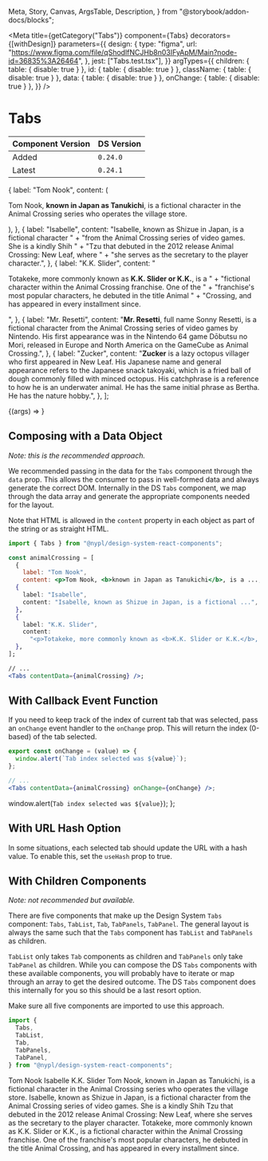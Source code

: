   Meta,
  Story,
  Canvas,
  ArgsTable,
  Description,
} from "@storybook/addon-docs/blocks";


<Meta
  title={getCategory("Tabs")}
  component={Tabs}
  decorators={[withDesign]}
  parameters={{
    design: {
      type: "figma",
      url:
        "https://www.figma.com/file/qShodlfNCJHb8n03IFyApM/Main?node-id=36835%3A26464",
    },
    jest: ["Tabs.test.tsx"],
  }}
  argTypes={{
    children: { table: { disable: true } },
    id: { table: { disable: true } },
    className: { table: { disable: true } },
    data: { table: { disable: true } },
    onChange: { table: { disable: true } },
  }}
/>

# Tabs

| Component Version | DS Version |
| ----------------- | ---------- |
| Added             | `0.24.0`   |
| Latest            | `0.24.1`   |

<Description of={Tabs} />

  {
    label: "Tom Nook",
    content: (
      <p>
        Tom Nook, <b>known in Japan as Tanukichi</b>, is a fictional character
        in the Animal Crossing series who operates the village store.
      </p>
    ),
  },
  {
    label: "Isabelle",
    content:
      "Isabelle, known as Shizue in Japan, is a fictional character " +
      "from the Animal Crossing series of video games. She is a kindly Shih " +
      "Tzu that debuted in the 2012 release Animal Crossing: New Leaf, where " +
      "she serves as the secretary to the player character.",
  },
  {
    label: "K.K. Slider",
    content:
      "<p>Totakeke, more commonly known as <b>K.K. Slider or K.K.</b>, is a " +
      "fictional character within the Animal Crossing franchise. One of the " +
      "franchise's most popular characters, he debuted in the title Animal " +
      "Crossing, and has appeared in every installment since.</p>",
  },
  {
    label: "Mr. Resetti",
    content:
      "<strong>Mr. Resetti</strong>, full name Sonny Resetti, is a fictional character from the Animal Crossing series of video games by Nintendo. His first appearance was in the Nintendo 64 game Dōbutsu no Mori, released in Europe and North America on the GameCube as Animal Crossing.",
  },
  {
    label: "Zucker",
    content:
      "<strong>Zucker</strong> is a lazy octopus villager who first appeared in New Leaf. His Japanese name and general appearance refers to the Japanese snack takoyaki, which is a fried ball of dough commonly filled with minced octopus. His catchphrase is a reference to how he is an underwater animal. He has the same initial phrase as Bertha. He has the nature hobby.",
  },
];

<Canvas withToolbar>
  <Story
    name="Basic with props"
    args={{
      defaultIndex: 0,
      useHash: false,
      contentData: animalCrossing,
    }}
  >
    {(args) => <Tabs {...args} />}
  </Story>
</Canvas>

<ArgsTable story="Basic with props" />

## Composing with a Data Object

_Note: this is the recommended approach._

We recommended passing in the data for the `Tabs` component through the `data`
prop. This allows the consumer to pass in well-formed data and always generate
the correct DOM. Internally in the DS `Tabs` component, we map through the data
array and generate the appropriate components needed for the layout.

Note that HTML is allowed in the `content` property in each object as part of the
string or as straight HTML.

```jsx
import { Tabs } from "@nypl/design-system-react-components";

const animalCrossing = [
  {
    label: "Tom Nook",
    content: <p>Tom Nook, <b>known in Japan as Tanukichi</b>, is a ...,
  {
    label: "Isabelle",
    content: "Isabelle, known as Shizue in Japan, is a fictional ...",
  },
  {
    label: "K.K. Slider",
    content:
      "<p>Totakeke, more commonly known as <b>K.K. Slider or K.K.</b>, is ...",
  },
];

// ...
<Tabs contentData={animalCrossing} />;
```

## With Callback Event Function

If you need to keep track of the index of current tab that was selected, pass
an `onChange` event handler to the `onChange` prop. This will return the index
(0-based) of the tab selected.

```jsx
export const onChange = (value) => {
  window.alert(`Tab index selected was ${value}`);
};

// ...
<Tabs contentData={animalCrossing} onChange={onChange} />;
```

  window.alert(`Tab index selected was ${value}`);
};

<Canvas>
  <Story name="With Callback Event Function">
    <Tabs contentData={animalCrossing} onChange={onChange} />
  </Story>
</Canvas>

## With URL Hash Option

In some situations, each selected tab should update the URL with a hash value.
To enable this, set the `useHash` prop to true.

<Canvas>
  <Story name="With URL Hash Option">
    <Tabs contentData={animalCrossing} useHash={true} />
  </Story>
</Canvas>

## With Children Components

_Note: not recommended but available._

There are five components that make up the Design System `Tabs` component:
`Tabs`, `TabList`, `Tab`, `TabPanels`, `TabPanel`. The general layout is always
the same such that the `Tabs` component has `TabList` and `TabPanels` as children.

`TabList` only takes `Tab` components as children and `TabPanels` only take
`TabPanel` as children. While you can compose the DS `Tabs` components with these
available components, you will probably have to iterate or map through an array
to get the desired outcome. The DS `Tabs` component does this internally for
you so this should be a last resort option.

Make sure all five components are imported to use this approach.

```jsx
import {
  Tabs,
  TabList,
  Tab,
  TabPanels,
  TabPanel,
} from "@nypl/design-system-react-components";
```

<Canvas>
  <Story name="With Children Components">
    <Tabs>
      <TabList>
        <Tab>Tom Nook</Tab>
        <Tab>Isabelle</Tab>
        <Tab>K.K. Slider</Tab>
      </TabList>
      <TabPanels>
        <TabPanel>
          Tom Nook, known in Japan as Tanukichi, is a fictional character in the
          Animal Crossing series who operates the village store.
        </TabPanel>
        <TabPanel>
          Isabelle, known as Shizue in Japan, is a fictional character from the
          Animal Crossing series of video games. She is a kindly Shih Tzu that
          debuted in the 2012 release Animal Crossing: New Leaf, where she
          serves as the secretary to the player character.
        </TabPanel>
        <TabPanel>
          Totakeke, more commonly known as K.K. Slider or K.K., is a fictional
          character within the Animal Crossing franchise. One of the franchise's
          most popular characters, he debuted in the title Animal Crossing, and
          has appeared in every installment since.
        </TabPanel>
      </TabPanels>
    </Tabs>
  </Story>
</Canvas>
